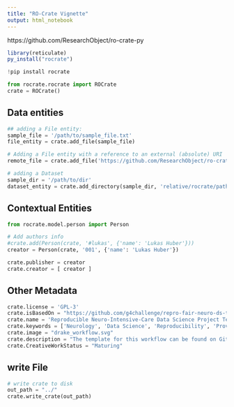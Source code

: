 ```yaml
---
title: "RO-Crate Vignette"
output: html_notebook
---
```


https://github.com/ResearchObject/ro-crate-py

```r
library(reticulate)
py_install("rocrate")
```


```python
!pip install rocrate
```

```python
from rocrate.rocrate import ROCrate
crate = ROCrate() 

```


## Data entities
```python
## adding a File entity:
sample_file = '/path/to/sample_file.txt'
file_entity = crate.add_file(sample_file)

# Adding a File entity with a reference to an external (absolute) URI
remote_file = crate.add_file('https://github.com/ResearchObject/ro-crate-py/blob/master/test/test-data/test_galaxy_wf.ga', fetch_remote = False)

# adding a Dataset
sample_dir = '/path/to/dir'
dataset_entity = crate.add_directory(sample_dir, 'relative/rocrate/path')
```

## Contextual Entities

```python
from rocrate.model.person import Person

# Add authors info
#crate.add(Person(crate, '#lukas', {'name': 'Lukas Huber'}))
creator = Person(crate, '001', {'name': 'Lukas Huber'})

crate.publisher = creator
crate.creator = [ creator ]
```

## Other Metadata

```python
crate.license = 'GPL-3'
crate.isBasedOn = "https://github.com/g4challenge/repro-fair-neuro-ds-template"
crate.name = 'Reproducible Neuro-Intensive-Care Data Science Project Template'
crate.keywords = ['Neurology', 'Data Science', 'Reproducibility', 'Provenance', 'Traceability']
crate.image = "drake_workflow.svg"
crate.description = "The template for this workflow can be found on Githbu and binder"
crate.CreativeWorkStatus = "Maturing"
```

## write File

```python
# write crate to disk
out_path = "../"
crate.write_crate(out_path)
```

